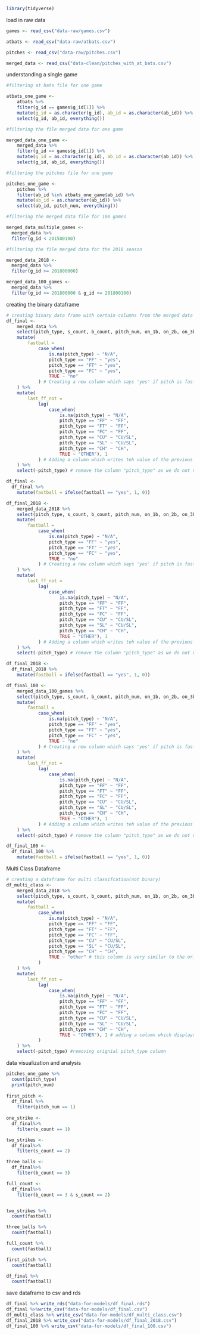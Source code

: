 
```r
library(tidyverse)
```

load in raw data

```r
games <- read_csv("data-raw/games.csv")

atbats <- read_csv("data-raw/atbats.csv")

pitches <- read_csv("data-raw/pitches.csv")

merged_data <- read_csv("data-clean/pitches_with_at_bats.csv")
```

understanding a single game

```r
#filtering at bats file for one game

atbats_one_game <- 
	atbats %>% 
	filter(g_id == games$g_id[1]) %>% 
	mutate(g_id = as.character(g_id), ab_id = as.character(ab_id)) %>% 
	select(g_id, ab_id, everything())

#filtering the file merged data for one game

merged_data_one_game <- 
	merged_data %>% 
	filter(g_id == games$g_id[1]) %>% 
	mutate(g_id = as.character(g_id), ab_id = as.character(ab_id)) %>% 
	select(g_id, ab_id, everything())

#filtering the pitches file for one game

pitches_one_game <- 
	pitches %>% 
	filter(ab_id %in% atbats_one_game$ab_id) %>% 
	mutate(ab_id = as.character(ab_id)) %>% 
	select(ab_id, pitch_num, everything())

#filtering the merged data file for 100 games 

merged_data_multiple_games <-
  merged_data %>%
  filter(g_id < 201500100)

#filtering the file merged data for the 2018 season

merged_data_2018 <-
  merged_data %>%
  filter(g_id >= 201800000)

merged_data_100_games <-
  merged_data %>%
  filter(g_id >= 201800000 & g_id <= 201800100)

```

creating the binary dataframe 

```r

# creating binary data frame with certain columns from the merged data file
df_final <-
	merged_data %>% 
	select(pitch_type, s_count, b_count, pitch_num, on_1b, on_2b, on_3b, pitcher_id, stand, p_throws) %>% 
	mutate(
		fastball = 
			case_when(
				is.na(pitch_type) ~ "N/A",
				pitch_type == "FF" ~ "yes",
				pitch_type == "FT" ~ "yes",
				pitch_type == "FC" ~ "yes",
				TRUE ~ "no"
			) # Creating a new column which says 'yes' if pitch is fastball, 'no' if not
	) %>% 
    mutate(
    	last_ff_not = 
    		lag(
    			case_when(
    				is.na(pitch_type) ~ "N/A",
    				pitch_type == "FF" ~ "FF",
    				pitch_type == "FT" ~ "FF",
    				pitch_type == "FC" ~ "FF",
    				pitch_type == "CU" ~ "CU/SL",
    				pitch_type == "SL" ~ "CU/SL",
    				pitch_type == "CH" ~ "CH",
    				TRUE ~ "OTHER"), 1
    		) # Adding a column which writes teh value of the previous pitch
    ) %>% 
	select(-pitch_type) # remove the column "pitch_type" as we do not need it anymore

df_final <-
  df_final %>%
    mutate(fastball = ifelse(fastball == "yes", 1, 0))
```


```r
df_final_2018 <-
	merged_data_2018 %>% 
	select(pitch_type, s_count, b_count, pitch_num, on_1b, on_2b, on_3b, pitcher_id, stand, p_throws) %>% 
	mutate(
		fastball = 
			case_when(
				is.na(pitch_type) ~ "N/A",
				pitch_type == "FF" ~ "yes",
				pitch_type == "FT" ~ "yes",
				pitch_type == "FC" ~ "yes",
				TRUE ~ "no"
			) # Creating a new column which says 'yes' if pitch is fastball, 'no' if not
	) %>% 
    mutate(
    	last_ff_not = 
    		lag(
    			case_when(
    				is.na(pitch_type) ~ "N/A",
    				pitch_type == "FF" ~ "FF",
    				pitch_type == "FT" ~ "FF",
    				pitch_type == "FC" ~ "FF",
    				pitch_type == "CU" ~ "CU/SL",
    				pitch_type == "SL" ~ "CU/SL",
    				pitch_type == "CH" ~ "CH",
    				TRUE ~ "OTHER"), 1
    		) # Adding a column which writes teh value of the previous pitch
    ) %>% 
	select(-pitch_type) # remove the column "pitch_type" as we do not need it anymore

df_final_2018 <-
  df_final_2018 %>%
    mutate(fastball = ifelse(fastball == "yes", 1, 0))
```

```r
df_final_100 <-
	merged_data_100_games %>% 
	select(pitch_type, s_count, b_count, pitch_num, on_1b, on_2b, on_3b, pitcher_id, stand, p_throws) %>% 
	mutate(
		fastball = 
			case_when(
				is.na(pitch_type) ~ "N/A",
				pitch_type == "FF" ~ "yes",
				pitch_type == "FT" ~ "yes",
				pitch_type == "FC" ~ "yes",
				TRUE ~ "no"
			) # Creating a new column which says 'yes' if pitch is fastball, 'no' if not
	) %>% 
    mutate(
    	last_ff_not = 
    		lag(
    			case_when(
    				is.na(pitch_type) ~ "N/A",
    				pitch_type == "FF" ~ "FF",
    				pitch_type == "FT" ~ "FF",
    				pitch_type == "FC" ~ "FF",
    				pitch_type == "CU" ~ "CU/SL",
    				pitch_type == "SL" ~ "CU/SL",
    				pitch_type == "CH" ~ "CH",
    				TRUE ~ "OTHER"), 1
    		) # Adding a column which writes teh value of the previous pitch
    ) %>%
	select(-pitch_type) # remove the column "pitch_type" as we do not need it anymore

df_final_100 <-
  df_final_100 %>%
    mutate(fastball = ifelse(fastball == "yes", 1, 0))
```

Multi Class Dataframe

```r

# creating a dataframe for multi classifcation(not binary)
df_multi_class <-
	merged_data_2018 %>% 
	select(pitch_type, s_count, b_count, pitch_num, on_1b, on_2b, on_3b, pitcher_id) %>% 
	mutate(
		fastball = 
			case_when(
				is.na(pitch_type) ~ "N/A",
				pitch_type == "FF" ~ "FF",
				pitch_type == "FT" ~ "FF",
				pitch_type == "FC" ~ "FF",
				pitch_type == "CU" ~ "CU/SL",
				pitch_type == "SL" ~ "CU/SL",
				pitch_type == "CH" ~ "CH",
				TRUE ~ "other" # this column is very similar to the original pitch_type except grouping 4 seam and 2 seam, and curve and slider
			)
	) %>% 
    mutate(
    	last_ff_not = 
    		lag(
    			case_when(
    				is.na(pitch_type) ~ "N/A",
    				pitch_type == "FF" ~ "FF",
    				pitch_type == "FT" ~ "FF",
    				pitch_type == "FC" ~ "FF",
    				pitch_type == "CU" ~ "CU/SL",
    				pitch_type == "SL" ~ "CU/SL",
    				pitch_type == "CH" ~ "CH",
    				TRUE ~ "OTHER"), 1 # adding a column which displays the previous pitch 
    		)
    ) %>% 
	select(-pitch_type) #removing orignial pitch_type column


```


data visualization and analysis

```r

pitches_one_game %>% 
  count(pitch_type)
  print(pitch_num)
  
first_pitch <-
  df_final %>% 
    filter(pitch_num == 1)
  
one_strike <-
  df_final%>% 
    filter(s_count == 1)

two_strikes <-
  df_final%>% 
    filter(s_count == 2)

three_balls <-
  df_final%>% 
    filter(b_count == 3)

full_count <-
  df_final%>% 
    filter(b_count == 3 & s_count == 2)


two_strikes %>% 
  count(fastball)

three_balls %>% 
  count(fastball)

full_count %>% 
  count(fastball)

first_pitch %>%
  count(fastball)

df_final %>%
  count(fastball)
```

save dataframe to csv and rds

```r
df_final %>% write_rds("data-for-models/df_final.rds")
df_final %>%write_csv("data-for-models/df_final.csv")
df_multi_class %>% write_csv("data-for-models/df_multi_class.csv")
df_final_2018 %>% write_csv("data-for-models/df_final_2018.csv")
df_final_100 %>% write_csv("data-for-models/df_final_100.csv")

```

